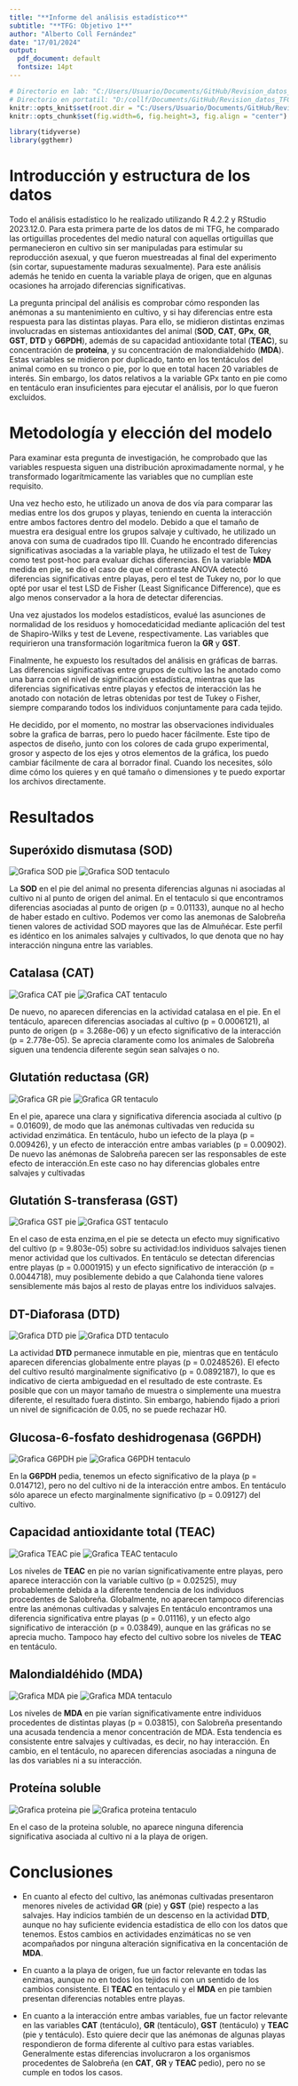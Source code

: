 ```yaml
---
title: "**Informe del análisis estadístico**"
subtitle: "**TFG: Objetivo 1**"
author: "Alberto Coll Fernández"
date: "17/01/2024"
output:
  pdf_document: default
  fontsize: 14pt
---
```


```r
# Directorio en lab: "C:/Users/Usuario/Documents/GitHub/Revision_datos_TFG"
# Directorio en portatil: "D:/collf/Documents/GitHub/Revision_datos_TFG"
knitr::opts_knit$set(root.dir = "C:/Users/Usuario/Documents/GitHub/Revision_datos_TFG")
knitr::opts_chunk$set(fig.width=6, fig.height=3, fig.align = "center") 

library(tidyverse)
library(ggthemr)

```

# Introducción y estructura de los datos

Todo el análisis estadístico lo he realizado utilizando R 4.2.2 y RStudio 2023.12.0. Para esta primera parte de los datos de mi TFG, he comparado las ortiguillas procedentes del medio natural con aquellas ortiguillas que permanecieron en cultivo sin ser manipuladas para estimular su reproducción asexual, y que fueron muestreadas al final del experimento (sin cortar, supuestamente maduras sexualmente). Para este análisis además he tenido en cuenta la variable playa de origen, que en algunas ocasiones ha arrojado diferencias significativas.

La pregunta principal del análisis es comprobar cómo responden las anémonas a su mantenimiento en cultivo, y si hay diferencias entre esta respuesta para las distintas playas. Para ello, se midieron distintas enzimas involucradas en sistemas antioxidantes del animal (**SOD**, **CAT**, **GPx**, **GR**, **GST**, **DTD** y **G6PDH**), además de su capacidad antioxidante total (**TEAC**), su concentración de **proteína**, y su concentración de malondialdehído (**MDA**). Estas variables se midieron por duplicado, tanto en los tentáculos del animal como en su tronco o pie, por lo que en total hacen 20 variables de interés. Sin embargo, los datos relativos a la variable GPx tanto en pie como en tentáculo eran insuficientes para ejecutar el análisis, por lo que fueron excluidos.

# Metodología y elección del modelo

Para examinar esta pregunta de investigación, he comprobado que las variables respuesta siguen una distribución aproximadamente normal, y he transformado logarítmicamente las variables que no cumplían este requisito.

Una vez hecho esto, he utilizado un anova de dos vía para comparar las medias entre los dos grupos y playas, teniendo en cuenta la interacción entre ambos factores dentro del modelo. Debido a que el tamaño de muestra era desigual entre los grupos salvaje y cultivado, he utilizado un anova con suma de cuadrados tipo III. Cuando he encontrado diferencias significativas asociadas a la variable playa, he utilizado el test de Tukey como test post-hoc para evaluar dichas diferencias. En la variable **MDA** medida en pie, se dio el caso de que el contraste ANOVA detectó diferencias significativas entre playas, pero el test de Tukey no, por lo que opté por usar el test LSD de Fisher (Least Significance Difference), que es algo menos conservador a la hora de detectar diferencias.

Una vez ajustados los modelos estadísticos, evalué las asunciones de normalidad de los residuos y homocedaticidad mediante aplicación del test de Shapiro-Wilks y test de Levene, respectivamente. Las variables que requirieron una transformación logarítmica fueron la **GR** y **GST**.

Finalmente, he expuesto los resultados del análisis en gráficas de barras. Las diferencias significativas entre grupos de cultivo las he anotado como una barra con el nivel de significación estadística, mientras que las diferencias significativas entre playas y efectos de interacción las he anotado con notación de letras obtenidas por test de Tukey o Fisher, siempre comparando todos los individuos conjuntamente para cada tejido.

He decidido, por el momento, no mostrar las observaciones individuales sobre la grafica de barras, pero lo puedo hacer fácilmente. Este tipo de aspectos de diseño, junto con los colores de cada grupo experimental, grosor y aspecto de los ejes y otros elementos de la gráfica, los puedo cambiar fácilmente de cara al borrador final. Cuando los necesites, sólo dime cómo los quieres y en qué tamaño o dimensiones y te puedo exportar los archivos directamente.

# Resultados

## Superóxido dismutasa (SOD)

![Grafica SOD pie](1/SOD_pie_v2.png)
![Grafica SOD tentaculo](1/SOD_tent_v2.png)


La **SOD** en el pie del animal no presenta diferencias algunas ni asociadas al cultivo ni al punto de origen del animal. En el tentaculo si que encontramos diferencias asociadas al punto de origen (p = 0.01133), aunque no al hecho de haber estado en cultivo. Podemos ver como las anemonas de Salobreña tienen valores de actividad SOD mayores que las de Almuñécar. Este perfil es idéntico en los animales salvajes y cultivados, lo que denota que no hay interacción ninguna entre las variables.

## Catalasa (CAT)

![Grafica CAT pie](1/CAT_pie_v2.png)
![Grafica CAT tentaculo](1/CAT_tent_v2.png)

De nuevo, no aparecen diferencias en la actividad catalasa en el pie. En el tentáculo, aparecen diferencias asociadas al cultivo (p = 0.0006121), al punto de origen (p = 3.268e-06) y un efecto significativo de la interacción (p = 2.778e-05). Se aprecia claramente como los animales de Salobreña siguen una tendencia diferente según sean salvajes o no.

## Glutatión reductasa (GR)

![Grafica GR pie](1/GR_pie_v2.png)
![Grafica GR tentaculo](1/GR_tent_v2.png)

En el pie, aparece una clara y significativa diferencia asociada al cultivo (p = 0.01609), de modo que las anémonas cultivadas ven reducida su actividad enzimática. En tentáculo, hubo un iefecto de la playa (p = 0.009426), y un efecto de interacción entre ambas variables (p = 0.00902). De nuevo las anémonas de Salobreña parecen ser las responsables de este efecto de interacción.En este caso no hay diferencias globales entre salvajes y cultivadas

## Glutatión S-transferasa (GST)

![Grafica GST pie](1/GST_pie_v2.png)
![Grafica GST tentaculo](1/GST_tent_v2.png)

En el caso de esta enzima,en el pie se detecta un efecto muy significativo del cultivo (p = 9.803e-05) sobre su actividad:los individuos salvajes tienen menor actividad que los cultivados.
En tentáculo  se detectan diferencias entre playas (p = 0.0001915) y un efecto significativo de interacción (p = 0.0044718), muy posiblemente debido a que Calahonda tiene valores sensiblemente más bajos al resto de playas entre los individuos salvajes.

## DT-Diaforasa (DTD)

![Grafica DTD pie](1/DTD_pie_v2.png)
![Grafica DTD tentaculo](1/DTD_tent_v2.png)

La actividad **DTD** permanece inmutable en pie, mientras que en tentáculo aparecen diferencias globalmente entre playas (p = 0.0248526). El efecto del cultivo resultó marginalmente significativo (p = 0.0892187), lo que es indicativo de cierta ambiguedad en el resultado de este contraste. Es posible que con un mayor tamaño de muestra o simplemente una muestra diferente, el resultado fuera distinto. Sin embargo, habiendo fijado a priori un nivel de significación de 0.05, no se puede rechazar H0.

## Glucosa-6-fosfato deshidrogenasa (G6PDH)

![Grafica G6PDH pie](1/G6PDH_pie_v2.png)
![Grafica G6PDH tentaculo](1/G6PDH_tent_v2.png)

En la **G6PDH** pedia, tenemos un efecto significativo de la playa (p = 0.014712), pero no del cultivo ni de la interacción entre ambos. En tentáculo sólo aparece un efecto marginalmente significativo (p = 0.09127) del cultivo.

## Capacidad antioxidante total (TEAC)

![Grafica TEAC pie](1/TEAC_pie_v2.png)
![Grafica TEAC tentaculo](1/TEAC_tent_v2.png)

Los niveles de **TEAC** en pie no varían significativamente entre playas, pero aparece interacción con la variable cultivo (p = 0.02525), muy probablemente debida a la diferente tendencia de los individuos procedentes de Salobreña. Globalmente, no aparecen tampoco diferencias entre las anémonas cultivadas y salvajes
En tentáculo encontramos una diferencia significativa entre playas (p = 0.01116), y un efecto algo significativo de interacción (p = 0.03849), aunque en las gráficas no se aprecia mucho. Tampoco hay efecto del cultivo sobre los niveles de **TEAC** en tentáculo.

## Malondialdéhido (MDA)

![Grafica MDA pie](1/MDA_pie_v2.png)
![Grafica MDA tentaculo](1/MDA_tent_v2.png)

Los niveles de **MDA** en pie varían significativamente entre individuos procedentes de distintas playas (p = 0.03815), con Salobreña presentando una acusada tendencia a menor concentración de MDA. Esta tendencia es consistente entre salvajes y cultivadas, es decir, no hay interacción. En cambio, en el tentáculo, no aparecen diferencias asociadas a ninguna de las dos variables ni a su interacción.

## Proteína soluble

![Grafica proteina pie](1/proteina_pie_v2.png)
![Grafica proteina tentaculo](1/proteina_tent_v2.png)

En el caso de la proteina soluble, no aparece ninguna diferencia significativa asociada al cultivo ni a la playa de origen.

# Conclusiones

- En cuanto al efecto del cultivo, las anémonas cultivadas presentaron menores niveles de actividad **GR** (pie) y **GST** (pie) respecto a las salvajes. Hay indicios también de un descenso en la actividad **DTD**, aunque no hay suficiente evidencia estadística de ello con los datos que tenemos. Estos cambios en actividades enzimáticas no se ven acompañados por ninguna alteración significativa en la concentación de **MDA**.

- En cuanto a la playa de origen, fue un factor relevante en todas las enzimas, aunque no en todos los tejidos ni con un sentido de los cambios consistente. El **TEAC** en tentaculo y el **MDA** en pie tambien presentan diferencias notables entre playas.

- En cuanto a la interacción entre ambas variables, fue un factor relevante en las variables **CAT** (tentáculo), **GR** (tentáculo), **GST** (tentáculo) y **TEAC** (pie y tentáculo). Esto quiere decir que las anémonas de algunas playas respondieron de forma diferente al cultivo para estas variables. Generalmente estas diferencias involucraron a los organismos procedentes de Salobreña (en **CAT**, **GR** y **TEAC** pedio), pero no se cumple en todos los casos.
